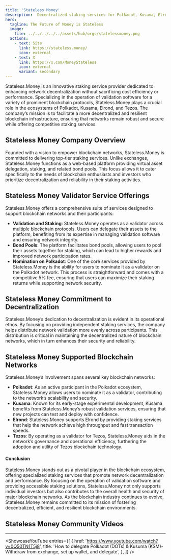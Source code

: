 ```yaml
---
title: 'Stateless Money'
description:  Decentralized staking services for Polkadot, Kusama, Elrond, and Tezos. Maximize returns with Stateless.Money’s secure validation solutions.
hero:
  tagline: The Future of Money is Stateless
  image: 
    file: ../../../../../assets/hub/orgs/statelessmoney.png
  actions:
    - text: Site
      link: https://stateless.money/
      icon: external
    - text: X
      link: https://x.com/MoneyStateless
      icon: external
      variant: secondary
---
```



Stateless.Money is an innovative staking service provider dedicated to enhancing network decentralization without sacrificing cost efficiency or performance. Specializing in the operation of validation software for a variety of prominent blockchain protocols, Stateless.Money plays a crucial role in the ecosystems of Polkadot, Kusama, Elrond, and Tezos. The company’s mission is to facilitate a more decentralized and resilient blockchain infrastructure, ensuring that networks remain robust and secure while offering competitive staking services.

## Stateless Money Company Overview
Founded with a vision to empower blockchain networks, Stateless.Money is committed to delivering top-tier staking services. Unlike exchanges, Stateless.Money functions as a web-based platform providing virtual asset delegation, staking, and related bond pools. This focus allows it to cater specifically to the needs of blockchain enthusiasts and investors who prioritize decentralization and reliability in their staking activities.

## Stateless Money Validator Service Offerings
Stateless.Money offers a comprehensive suite of services designed to support blockchain networks and their participants:
- **Validation and Staking**: Stateless.Money operates as a validator across multiple blockchain protocols. Users can delegate their assets to the platform, benefiting from its expertise in managing validation software and ensuring network integrity.
- **Bond Pools**: The platform facilitates bond pools, allowing users to pool their assets together for staking, which can lead to higher rewards and improved network participation rates.
- **Nomination on Polkadot**: One of the core services provided by Stateless.Money is the ability for users to nominate it as a validator on the Polkadot network. This process is straightforward and comes with a competitive 5% fee, ensuring that users can maximize their staking returns while supporting network security.

## Stateless Money Commitment to Decentralization
Stateless.Money’s dedication to decentralization is evident in its operational ethos. By focusing on providing independent staking services, the company helps distribute network validation more evenly across participants. This distribution is critical in maintaining the decentralized nature of blockchain networks, which in turn enhances their security and reliability.

## Stateless Money Supported Blockchain Networks
Stateless.Money’s involvement spans several key blockchain networks:
- **Polkadot**: As an active participant in the Polkadot ecosystem, Stateless.Money allows users to nominate it as a validator, contributing to the network’s scalability and security.
- **Kusama**: Known for its early-stage experimental development, Kusama benefits from Stateless.Money’s robust validation services, ensuring that new projects can test and deploy with confidence.
- **Elrond**: Stateless.Money supports Elrond by providing staking services that help the network achieve high throughput and fast transaction speeds.
- **Tezos**: By operating as a validator for Tezos, Stateless.Money aids in the network’s governance and operational efficiency, furthering the adoption and utility of Tezos blockchain technology.

#### Conclusion
Stateless.Money stands out as a pivotal player in the blockchain ecosystem, offering specialized staking services that promote network decentralization and performance. By focusing on the operation of validation software and providing accessible staking solutions, Stateless.Money not only supports individual investors but also contributes to the overall health and security of major blockchain networks. As the blockchain industry continues to evolve, Stateless.Money remains committed to its mission of fostering decentralized, efficient, and resilient blockchain environments.

## Stateless Money Community Videos
----------------
<ShowcaseYouTube
  entries={[
          {
      href: 'https://www.youtube.com/watch?v=0Q50TN1T5j8',
      title: 'How to delegate Polkadot (DOTs) & Kusuma (KSM)- Withdraw from exchange, set up wallet, and delegate',
     },
  ]}
/>